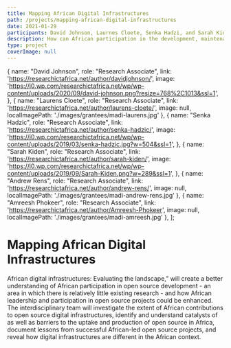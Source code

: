 ```yaml
---
title: Mapping African Digital Infrastructures
path: /projects/mapping-african-digital-infrastructures
date: 2021-01-29
participants: David Johnson, Laurnes Cloete, Senka Hadzi, and Sarah Kiden
description: How can African participation in the development, maintenance and application of the global open source digital infrastructure be enhanced?
type: project
coverImage: null
---
```


  {
    name: "David Johnson",
    role: "Research Associate",
    link: 'https://researchictafrica.net/author/davidjohnson/',
    image: 'https://i0.wp.com/researchictafrica.net/wp/wp-content/uploads/2020/09/david-johnson.png?resize=768%2C1013&ssl=1',
  },
  {
    name: "Laurens Cloete",
    role: "Research Associate",
    link: 'https://researchictafrica.net/author/laurens-cloete/',
    image: null,
    localImagePath: './images/grantees/madi-laurens.jpg'
  },
  {
    name: "Senka Hadzic",
    role: "Research Associate",
    link: 'https://researchictafrica.net/author/senka-hadzic/',
    image: 'https://i0.wp.com/researchictafrica.net/wp/wp-content/uploads/2019/03/senka-hadzic.jpg?w=504&ssl=1',
  },
  {
    name: "Sarah Kiden",
    role: "Research Associate",
    link: 'https://researchictafrica.net/author/sarah-kiden/',
    image: 'https://i0.wp.com/researchictafrica.net/wp/wp-content/uploads/2019/09/Sarah-Kiden.png?w=289&ssl=1',
  },
  {
    name: "Andrew Rens",
    role: "Research Associate",
    link: 'https://researchictafrica.net/author/andrew-rens/',
    image: null,
    localImagePath: './images/grantees/madi-andrew-rens.jpg'
  },
  {
    name: "Amreesh Phokeer",
    role: "Research Associate",
    link: 'https://researchictafrica.net/author/Amreesh-Phokeer',
    image: null,
    localImagePath: './images/grantees/madi-amreesh.jpg'
  },
];

<!-- export const resources = [
  {
    title: "Proposal",
    link: "https://example.com",
    linkText: "Read More",
    author: "David Johnson",
  },
]; -->

# Mapping African Digital Infrastructures

African digital infrastructures: Evaluating the landscape,” will create a better understanding of African participation in open source development - an area in which there is relatively little existing research - and how African leadership and participation in open source projects could be enhanced. The interdisciplinary team will investigate the extent of African contributions to open source digital infrastructures, identify and understand catalysts of as well as barriers to the uptake and production of open source in Africa, document lessons from successful African-led open source projects, and reveal how digital infrastructures are different in the African context.
